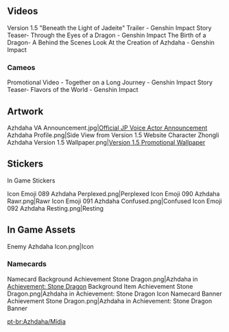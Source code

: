 {{CharacterTabs}}
==Videos==
<gallery hideaddbutton="true" captionalign="center">
Version 1.5 "Beneath the Light of Jadeite" Trailer - Genshin Impact
Story Teaser- Through the Eyes of a Dragon - Genshin Impact
The Birth of a Dragon- A Behind the Scenes Look At the Creation of Azhdaha - Genshin Impact
</gallery>

===Cameos===
<gallery hideaddbutton="true" captionalign="center">
Promotional Video - Together on a Long Journey - Genshin Impact
Story Teaser- Flavors of the World - Genshin Impact
</gallery>

==Artwork==
<gallery hideaddbutton="true" captionalign="center">
Azhdaha VA Announcement.jpg|[https://twitter.com/Genshin_7/status/1383040103031869441 Official JP Voice Actor Announcement]
Azhdaha Profile.png|Side View from Version 1.5 Website
Character Zhongli Azhdaha Version 1.5 Wallpaper.png|[https://twitter.com/GenshinImpact/status/1388704801827876867 Version 1.5 Promotional Wallpaper] <!--2021-05-02-->
</gallery>

==Stickers==
;In Game Stickers
<gallery hideaddbutton="true" captionalign="center">
Icon Emoji 089 Azhdaha Perplexed.png|Perplexed
Icon Emoji 090 Azhdaha Rawr.png|Rawr
Icon Emoji 091 Azhdaha Confused.png|Confused
Icon Emoji 092 Azhdaha Resting.png|Resting
</gallery>

==In Game Assets==
<gallery hideaddbutton="true" captionalign="center">
Enemy Azhdaha Icon.png|Icon
</gallery>

===Namecards===
<gallery hideaddbutton="true" captionalign="center">
Namecard Background Achievement Stone Dragon.png|Azhdaha in [[Achievement: Stone Dragon]] Background
Item Achievement Stone Dragon.png|Azhdaha in Achievement: Stone Dragon Icon
Namecard Banner Achievement Stone Dragon.png|Azhdaha in Achievement: Stone Dragon Banner
</gallery>

[[pt-br:Azhdaha/Mídia]]